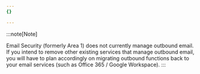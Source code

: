 ```yaml
---
{}

---
```


:::note[Note]

Email Security (formerly Area 1) does not currently manage outbound email. If you intend to remove other existing services that manage outbound email, you will have to plan accordingly on migrating outbound functions back to your email services (such as Office 365 / Google Workspace).
:::
